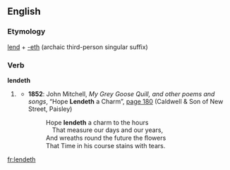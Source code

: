 ==English==

===Etymology===
[[lend]] + [[-eth]] (archaic third-person singular suffix)

===Verb===
'''lendeth'''

# {{archaic}} {{third-person singular of|[[lend]]}}
#* '''1852''': John Mitchell, ''My Grey Goose Quill, and other poems and songs'', “Hope '''Lendeth''' a Charm”, [http://books.google.co.uk/books?id=x1wCAAAAQAAJ&pg=PA180&dq=lendeth&ei=WLt4SeykFYvuMr-5vLUE page 180] (Caldwell & Son of New Street, Paisley)
#*: Hope '''lendeth''' a charm to the hours <br> That measure our days and our years, <br> And wreaths round the future the ﬂowers <br>That Time in his course stains with tears.

[[fr:lendeth]]